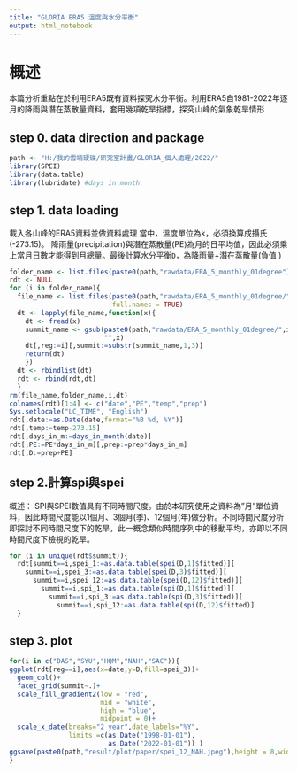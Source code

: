 ```yaml
---
title: "GLORIA ERA5 溫度與水分平衡"
output: html_notebook
---
```

# 概述
本篇分析重點在於利用ERA5既有資料探究水分平衡。利用ERA5自1981-2022年逐月的降雨與潛在蒸散量資料，套用幾項乾旱指標，探究山峰的氣象乾旱情形

## step 0. data direction and package

```r
path <- "H:/我的雲端硬碟/研究室計畫/GLORIA_個人處理/2022/"
library(SPEI)
library(data.table)
library(lubridate) #days in month

```
## step 1. data loading
載入各山峰的ERA5資料並做資料處理
當中，溫度單位為k，必須換算成攝氏(-273.15)。
降雨量(precipitation)與潛在蒸散量(PE)為月的日平均值，因此必須乘上當月日數才能得到月總量。最後計算水分平衡`D`，為降雨量+潛在蒸散量(負值
)

```r
folder_name <- list.files(paste0(path,"rawdata/ERA_5_monthly_01degree"))
rdt <- NULL
for (i in folder_name){
  file_name <- list.files(paste0(path,"rawdata/ERA_5_monthly_01degree/",i),
                          full.names = TRUE)
  dt <- lapply(file_name,function(x){
    dt <- fread(x)
    summit_name <- gsub(paste0(path,"rawdata/ERA_5_monthly_01degree/",i,"/"),
                        "",x)
    dt[,reg:=i][,summit:=substr(summit_name,1,3)]
    return(dt)
    })
  dt <- rbindlist(dt)
  rdt <- rbind(rdt,dt)
  }
rm(file_name,folder_name,i,dt)
colnames(rdt)[1:4] <- c("date","PE","temp","prep")
Sys.setlocale("LC_TIME", "English")
rdt[,date:=as.Date(date,format="%B %d, %Y")]
rdt[,temp:=temp-273.15]
rdt[,days_in_m:=days_in_month(date)]
rdt[,PE:=PE*days_in_m][,prep:=prep*days_in_m]
rdt[,D:=prep+PE]
```

## step 2.計算spi與spei
概述：
SPI與SPEI數值具有不同時間尺度。由於本研究使用之資料為"月"單位資料，因此時間尺度能以1個月、3個月(季)、12個月(年)做分析。不同時間尺度分析即探討不同時間尺度下的乾旱，此一概念類似時間序列中的移動平均，亦即以不同時間尺度下檢視的乾旱。

```r
for (i in unique(rdt$summit)){
  rdt[summit==i,spei_1:=as.data.table(spei(D,1)$fitted)][
    summit==i,spei_3:=as.data.table(spei(D,3)$fitted)][
      summit==i,spei_12:=as.data.table(spei(D,12)$fitted)][
        summit==i,spi_1:=as.data.table(spi(D,1)$fitted)][
          summit==i,spi_3:=as.data.table(spi(D,3)$fitted)][
            summit==i,spi_12:=as.data.table(spi(D,12)$fitted)]
  }
```
## step 3. plot

```r
for(i in c("DAS","SYU","HQM","NAH","SAC")){
ggplot(rdt[reg==i],aes(x=date,y=D,fill=spei_3))+
  geom_col()+
  facet_grid(summit~.)+
  scale_fill_gradient2(low = "red",
                       mid = "white",
                       high = "blue",
                       midpoint = 0)+
  scale_x_date(breaks="2 year",date_labels="%Y",
               limits =c(as.Date("1998-01-01"),
                         as.Date("2022-01-01")) )
ggsave(paste0(path,"result/plot/paper/spei_12_NAH.jpeg"),height = 8,width=10,dpi=600)
}
```



